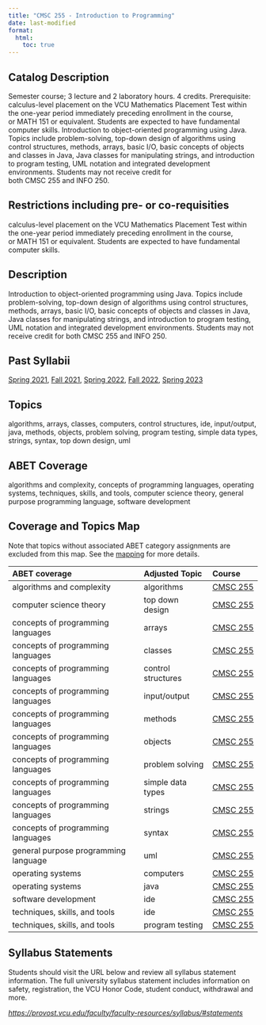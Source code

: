 ```yaml
---
title: "CMSC 255 - Introduction to Programming"
date: last-modified
format:
  html:
    toc: true
---
```


## Catalog Description

Semester course; 3 lecture and 2 laboratory hours. 4 credits. Prerequisite: calculus-level placement on the VCU Mathematics Placement Test within the one-year period immediately preceding enrollment in the course, or MATH 151 or equivalent. Students are expected to have fundamental computer skills. Introduction to object-oriented programming using Java. Topics include problem-solving, top-down design of algorithms using control structures, methods, arrays, basic I/O, basic concepts of objects and classes in Java, Java classes for manipulating strings, and introduction to program testing, UML notation and integrated development environments. Students may not receive credit for both CMSC 255 and INFO 250.


## Restrictions including pre- or co-requisities
 
calculus-level placement on the VCU Mathematics Placement Test within the one-year period immediately preceding enrollment in the course, or MATH 151 or equivalent. Students are expected to have fundamental computer skills.

## Description

Introduction to object-oriented programming using Java. Topics include problem-solving, top-down design of algorithms using control structures, methods, arrays, basic I/O, basic concepts of objects and classes in Java, Java classes for manipulating strings, and introduction to program testing, UML notation and integrated development environments. Students may not receive credit for both CMSC 255 and INFO 250.

## Past Syllabii

<a href='./202120/CMSC_255_Syllabus_Spring_2021.pdf'>Spring 2021</a>, <a href='./202210/CMSC_255_Syllabus_Fall_2021.pdf'>Fall 2021</a>, <a href='./202220/CMSC_255_Syllabus_Spring_2022.pdf'>Spring 2022</a>, <a href='./202310/CMSC_255_Syllabus_Fall_2022.pdf'>Fall 2022</a>, <a href='./202320/CMSC_255_Syllabus_Spring_2023.pdf'>Spring 2023</a>

## Topics

algorithms, arrays, classes, computers, control structures, ide, input/output, java, methods, objects, problem solving, program testing, simple data types, strings, syntax, top down design, uml

## ABET Coverage

algorithms and complexity, concepts of programming languages, operating systems, techniques, skills, and tools, computer science theory, general purpose programming language, software development

## Coverage and Topics Map

Note that topics without associated ABET category assignments are excluded from this map.  See the [mapping](https://docs.google.com/spreadsheets/d/1qrN3L7eRLsM-aVMHYaLQN-FMYtrTJf0_h6dLKlUdPkk/edit#gid=338318647) for more details.

ABET coverage                         Adjusted Topic      Course
------------------------------------  ------------------  ----------------------------------
algorithms and complexity             algorithms          <a href='CMSC255.qmd'>CMSC 255</a>
computer science theory               top down design     <a href='CMSC255.qmd'>CMSC 255</a>
concepts of programming languages     arrays              <a href='CMSC255.qmd'>CMSC 255</a>
concepts of programming languages     classes             <a href='CMSC255.qmd'>CMSC 255</a>
concepts of programming languages     control structures  <a href='CMSC255.qmd'>CMSC 255</a>
concepts of programming languages     input/output        <a href='CMSC255.qmd'>CMSC 255</a>
concepts of programming languages     methods             <a href='CMSC255.qmd'>CMSC 255</a>
concepts of programming languages     objects             <a href='CMSC255.qmd'>CMSC 255</a>
concepts of programming languages     problem solving     <a href='CMSC255.qmd'>CMSC 255</a>
concepts of programming languages     simple data types   <a href='CMSC255.qmd'>CMSC 255</a>
concepts of programming languages     strings             <a href='CMSC255.qmd'>CMSC 255</a>
concepts of programming languages     syntax              <a href='CMSC255.qmd'>CMSC 255</a>
general purpose programming language  uml                 <a href='CMSC255.qmd'>CMSC 255</a>
operating systems                     computers           <a href='CMSC255.qmd'>CMSC 255</a>
operating systems                     java                <a href='CMSC255.qmd'>CMSC 255</a>
software development                  ide                 <a href='CMSC255.qmd'>CMSC 255</a>
techniques, skills, and tools         ide                 <a href='CMSC255.qmd'>CMSC 255</a>
techniques, skills, and tools         program testing     <a href='CMSC255.qmd'>CMSC 255</a>


## Syllabus Statements

Students should visit the URL below and review all syllabus statement information. The full university syllabus statement includes information on safety, registration, the VCU Honor Code, student conduct, withdrawal and more.

*<https://provost.vcu.edu/faculty/faculty-resources/syllabus/#statements>*



